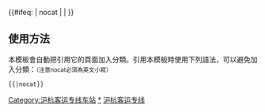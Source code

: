 {{鐵道路線|lua=1
|模板名稱 = 沪杭客运专线
|名稱 = [[沪杭客运专线]]
|代表色 = #0033c9
|Logo = [[File:China Railways.svg|17px]]
|背景顏色 = #FFFFFF
|車站列表 = blstart=right ~上海虹桥 ~ %''[[七宝线路所]]''% ~ %''[[春申线路所]]''% ~ 松江南 ~ 金山北 ~ 嘉善南 ~ 嘉兴南 ~ 桐乡 ~ 海宁西 ~ 临平南 ~ %''[[笕桥线路所]]''% ~ blstart ~ #杭州东#（→[[杭長客運專線]]） ~ blline ~ <sub>''[[笕桥联络线]]''</sub> #笕桥# ~#杭州#
| 註釋 =该线系[[沪昆客运专线]]的一部分，上海虹桥~杭州东段为正线
}}
<includeonly>{{#ifeq: {{{1}}} | nocat | <!--空--> | [[Category:沪杭客运专线车站]] }}</includeonly><noinclude>

== 使用方法 ==
本模板會自動把引用它的頁面加入分類。引用本模板時使用下列語法，可以避免加入分類：<small>（注意nocat必須為英文小寫）</small>
 <nowiki>{{</nowiki>{{PAGENAME}}<nowiki>|nocat}}</nowiki>

[[Category:沪杭客运专线车站|*]]
[[Category:中國鐵路路線模板|沪杭客运专线]]

</noinclude>